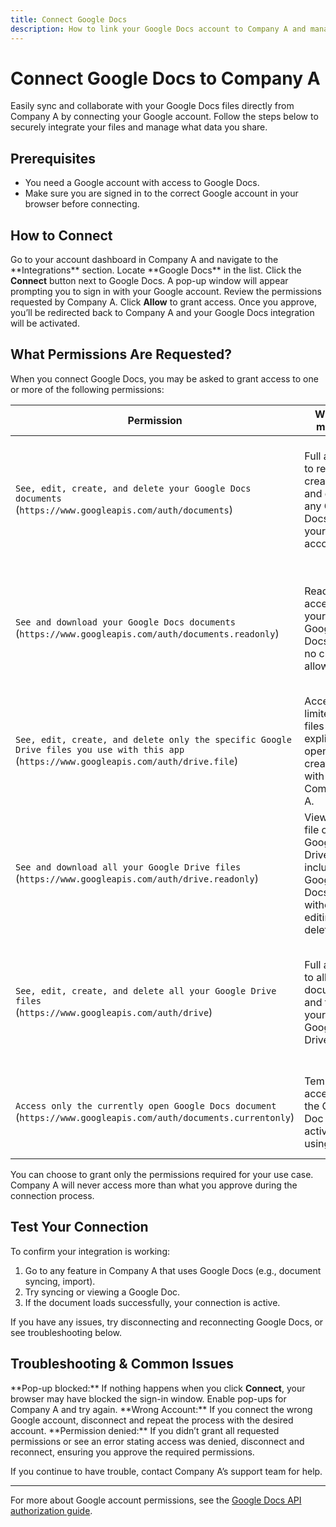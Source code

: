 ```yaml
---
title: Connect Google Docs
description: How to link your Google Docs account to Company A and manage permissions
---
```


# Connect Google Docs to Company A

Easily sync and collaborate with your Google Docs files directly from Company A by connecting your Google account. Follow the steps below to securely integrate your files and manage what data you share.

## Prerequisites

- You need a Google account with access to Google Docs.
- Make sure you are signed in to the correct Google account in your browser before connecting.

## How to Connect

<Steps>
  <Step title="Open the Integrations Page in Company A">
    Go to your account dashboard in Company A and navigate to the **Integrations** section. Locate **Google Docs** in the list.
  </Step>

  <Step title="Click 'Connect'">
    Click the <b>Connect</b> button next to Google Docs. A pop-up window will appear prompting you to sign in with your Google account.
  </Step>

  <Step title="Review & Grant Permissions">
    Review the permissions requested by Company A. Click <b>Allow</b> to grant access.
  </Step>
  <Step title="Return to Company A">
    Once you approve, you’ll be redirected back to Company A and your Google Docs integration will be activated.
  </Step>
</Steps>

## What Permissions Are Requested?

When you connect Google Docs, you may be asked to grant access to one or more of the following permissions:

<Table>
<thead>
  <tr>
    <th>Permission</th>
    <th>What it means</th>
    <th>Why it's needed</th>
  </tr>
</thead>
<tbody>
  <tr>
    <td><code>See, edit, create, and delete your Google Docs documents</code><br/>(<code>https://www.googleapis.com/auth/documents</code>)</td>
    <td>Full access to read, create, edit, and delete any Google Docs in your account.</td>
    <td>Needed for full-featured sync: lets you import, export, update, or remove documents through Company A.</td>
  </tr>
  <tr>
    <td><code>See and download your Google Docs documents</code><br/>(<code>https://www.googleapis.com/auth/documents.readonly</code>)</td>
    <td>Read-only access to your Google Docs, with no changes allowed.</td>
    <td>Needed if you only want to sync/read Google Docs content into Company A, without updating them.</td>
  </tr>
  <tr>
    <td><code>See, edit, create, and delete only the specific Google Drive files you use with this app</code><br/>(<code>https://www.googleapis.com/auth/drive.file</code>)</td>
    <td>Access limited to files explicitly opened or created with Company A.</td>
    <td>Only allows interaction with documents you link through Company A—not your entire Drive.</td>
  </tr>
  <tr>
    <td><code>See and download all your Google Drive files</code><br/>(<code>https://www.googleapis.com/auth/drive.readonly</code>)</td>
    <td>View any file on your Google Drive, including Google Docs, without editing or deleting.</td>
    <td>Allows Company A to pull in any document for viewing/sync (read-only).</td>
  </tr>
  <tr>
    <td><code>See, edit, create, and delete all your Google Drive files</code><br/>(<code>https://www.googleapis.com/auth/drive</code>)</td>
    <td>Full access to all documents and files on your Google Drive.</td>
    <td>Required for workflows that operate on any file in your Drive, such as bulk sync or organization-wide operations.</td>
  </tr>
  <tr>
    <td><code>Access only the currently open Google Docs document</code><br/>(<code>https://www.googleapis.com/auth/documents.currentonly</code>)</td>
    <td>Temporarily access just the Google Doc you’re actively using.</td>
    <td>Most restricted permission; only used for certain in-app actions or add-ons.</td>
  </tr>
</tbody>
</Table>

<Callout type="info">
You can choose to grant only the permissions required for your use case. Company A will never access more than what you approve during the connection process.
</Callout>

## Test Your Connection

To confirm your integration is working:

1. Go to any feature in Company A that uses Google Docs (e.g., document syncing, import).
2. Try syncing or viewing a Google Doc.
3. If the document loads successfully, your connection is active.

If you have any issues, try disconnecting and reconnecting Google Docs, or see troubleshooting below.

## Troubleshooting & Common Issues

<Callout type="warning">
**Pop-up blocked:** If nothing happens when you click <b>Connect</b>, your browser may have blocked the sign-in window. Enable pop-ups for Company A and try again.
</Callout>

<Callout type="warning">
**Wrong Account:** If you connect the wrong Google account, disconnect and repeat the process with the desired account.
</Callout>

<Callout type="warning">
**Permission denied:** If you didn’t grant all requested permissions or see an error stating access was denied, disconnect and reconnect, ensuring you approve the required permissions.
</Callout>

If you continue to have trouble, contact Company A’s support team for help.

---
For more about Google account permissions, see the
[Google Docs API authorization guide](https://developers.google.com/workspace/docs/api/auth).